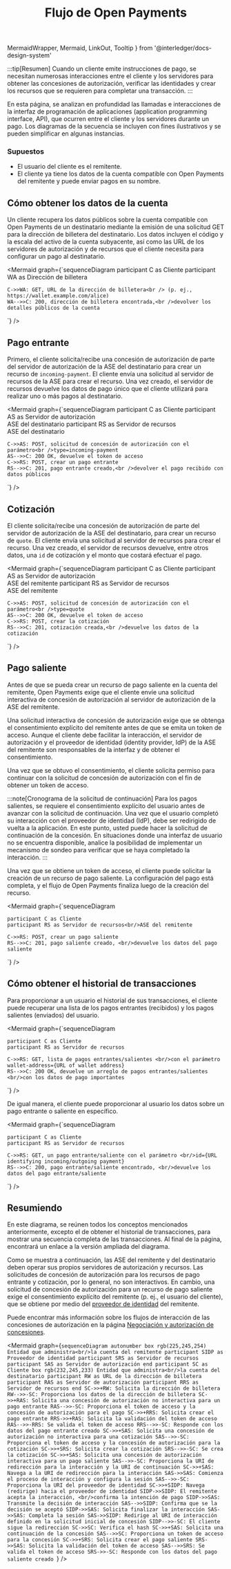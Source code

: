 ﻿---
title: Flujo de Open Payments
---

  MermaidWrapper,
  Mermaid,
  LinkOut,
  Tooltip
} from '@interledger/docs-design-system'

:::tip[Resumen]
Cuando un cliente emite instrucciones de pago, se necesitan numerosas interacciones entre el cliente y los servidores para obtener las concesiones de autorización, verificar las identidades y crear los recursos que se requieren para completar una transacción.
:::

En esta página, se analizan en profundidad las llamadas e interacciones de la interfaz de programación de aplicaciones (application programming interface, API), que ocurren entre el cliente y los servidores durante un pago. Los diagramas de la secuencia se incluyen con fines ilustrativos y se pueden simplificar en algunas instancias.

### Supuestos

- El usuario del <Tooltip content="Como una aplicación o servicio móvil o web">cliente</Tooltip> es el remitente.
- El cliente ya tiene los datos de la cuenta compatible con Open Payments del remitente y puede enviar pagos en su nombre.

## Cómo obtener los datos de la cuenta

Un cliente recupera los datos públicos sobre la cuenta compatible con Open Payments de un destinatario mediante la emisión de una <LinkOut href='/es/apis/wallet-address-server/operations/get-wallet-address/'>solicitud GET</LinkOut> para la dirección de billetera del destinatario. Los datos incluyen el código y la escala del activo de la cuenta subyacente, así como las URL de los servidores de autorización y de recursos que el cliente necesita para configurar un pago al destinatario.

<MermaidWrapper diagramName="get-account-details">

<Mermaid
  graph={`sequenceDiagram
    participant C as Cliente
    participant WA as Dirección de billetera

    C->>WA: GET, URL de la dirección de billetera<br /> (p. ej., https://wallet.example.com/alice)
    WA-->>C: 200, dirección de billetera encontrada,<br />devolver los detalles públicos de la cuenta

`}
/>

</MermaidWrapper>

## Pago entrante

Primero, el cliente <LinkOut href='/es/apis/auth-server/operations/post-request'>solicita/recibe una concesión de autorización</LinkOut> de parte del servidor de autorización de la <Tooltip content="Entidad que administra la cuenta" client:load>ASE</Tooltip> del destinatario para crear un recurso de `incoming-payment`. El cliente envía una solicitud al servidor de recursos de la ASE para <LinkOut href='/es/apis/resource-server/operations/create-incoming-payment/'>crear el recurso</LinkOut>. Una vez creado, el servidor de recursos devuelve los datos de pago único que el cliente utilizará para realizar uno o más pagos al destinatario.

<MermaidWrapper diagramName="incoming-payment">

<Mermaid
  graph={`sequenceDiagram
    participant C as Cliente
    participant AS as Servidor de autorización<br/>ASE del destinatario
    participant RS as Servidor de recursos<br/>ASE del destinatario

    C->>AS: POST, solicitud de concesión de autorización con el parámetro<br />type=incoming-payment
    AS-->>C: 200 OK, devuelve el token de acceso
    C->>RS: POST, crear un pago entrante
    RS-->>C: 201, pago entrante creado,<br />devolver el pago recibido con datos públicos

`}
/>

</MermaidWrapper>

## Cotización

El cliente <LinkOut href='/es/apis/auth-server/operations/post-request'>solicita/recibe una concesión de autorización</LinkOut> de parte del servidor de autorización de la <Tooltip content="Entidad que administra la cuenta" client: load><span>ASE</span></Tooltip> del destinatario, para crear un recurso de `quote`. El cliente envía una solicitud al servidor de recursos para <LinkOut href='/es/apis/resource-server/operations/create-quote'>crear el recurso</LinkOut>. Una vez creado, el servidor de recursos devuelve, entre otros datos, una `id` de cotización y el monto que costará efectuar el pago.

<MermaidWrapper diagramName="quote">

<Mermaid
  graph={`sequenceDiagram
    participant C as Cliente
    participant AS as Servidor de autorización<br/>ASE del remitente
    participant RS as Servidor de recursos<br/>ASE del remitente

    C->>AS: POST, solicitud de concesión de autorización con el parámetro<br />type=quote
    AS-->>C: 200 OK, devuelve el token de acceso
    C->>RS: POST, crear la cotización
    RS-->>C: 201, cotización creada,<br />devuelve los datos de la cotización

`}
/>

</MermaidWrapper>

## Pago saliente

Antes de que se pueda crear un recurso de pago saliente en la cuenta del remitente, Open Payments exige que el cliente envíe una <LinkOut href='/es/apis/auth-server/operations/post-request'>solicitud interactiva de concesión de autorización</LinkOut> al servidor de autorización de la <Tooltip content="Entidad que administra la cuenta" client: load><span>ASE</span></Tooltip> del remitente.

Una solicitud interactiva de concesión de autorización exige que se obtenga el consentimiento explícito del remitente antes de que se emita un token de acceso. Aunque el cliente debe facilitar la interacción, el servidor de autorización y el proveedor de identidad (identity provider, IdP) de la ASE del remitente son responsables de la interfaz y de obtener el consentimiento.

Una vez que se obtuvo el consentimiento, el cliente solicita permiso para <LinkOut href='/es/apis/auth-server/operations/post-continue'>continuar con la solicitud de concesión de autorización</LinkOut> con el fin de obtener un token de acceso.

:::note[Cronograma de la solicitud de continuación]
Para los pagos salientes, se requiere el consentimiento explícito del usuario antes de avanzar con la solicitud de continuación. Una vez que el usuario completó su interacción con el proveedor de identidad (IdP), debe ser redirigido de vuelta a la aplicación. En este punto, usted puede hacer la solicitud de continuación de la concesión. En situaciones donde una interfaz de usuario no se encuentra disponible, analice la posibilidad de implementar un mecanismo de sondeo para verificar que se haya completado la interacción.
:::

<Interactive />

Una vez que se obtiene un token de acceso, el cliente puede solicitar la creación de un <LinkOut href='/es/apis/resource-server/operations/create-outgoing-payment'>recurso de pago saliente</LinkOut>. La configuración del pago está completa, y el flujo de Open Payments finaliza luego de la creación del recurso.

<MermaidWrapper diagramName="outgoing-payment">

<Mermaid
  graph={`sequenceDiagram

    participant C as Cliente
    participant RS as Servidor de recursos<br/>ASE del remitente

    C->>RS: POST, crear un pago saliente
    RS-->>C: 201, pago saliente creado, <br/>devuelve los datos del pago saliente

`}
/>

</MermaidWrapper>

## Cómo obtener el historial de transacciones

Para proporcionar a un usuario el historial de sus transacciones, el cliente puede recuperar una lista de los <LinkOut href='/es/apis/resource-server/operations/list-incoming-payments/'>pagos entrantes (recibidos)</LinkOut> y los <LinkOut href='/es/apis/resource-server/operations/list-outgoing-payments/'>pagos salientes (enviados)</LinkOut> del usuario.

<MermaidWrapper diagramName="get-all-transaction-history">

<Mermaid
  graph={`sequenceDiagram

    participant C as Cliente
    participant RS as Servidor de recursos

    C->>RS: GET, lista de pagos entrantes/salientes <br/>con el parámetro wallet-address={URL of wallet address}
    RS-->>C: 200 OK, devuelve un arreglo de pagos entrantes/salientes <br/>con los datos de pago importantes

`}
/>

</MermaidWrapper>

De igual manera, el cliente puede proporcionar al usuario los datos sobre un pago <LinkOut href='/es/apis/resource-server/operations/get-incoming-payment'>entrante</LinkOut> o <LinkOut href='/es/apis/resource-server/operations/get-outgoing-payment'>saliente</LinkOut> en específico.

<MermaidWrapper diagramName="get-specific-transaction-history">

<Mermaid
  graph={`sequenceDiagram

    participant C as Cliente
    participant RS as Servidor de recursos

    C->>RS: GET, un pago entrante/saliente con el parámetro <br/>id={URL identifying incoming/outgoing payment}
    RS-->>C: 200, pago entrante/saliente encontrado, <br/>devuelve los datos del pago entrante/saliente

`}
/>

</MermaidWrapper>

## Resumiendo

En este diagrama, se reúnen todos los conceptos mencionados anteriormente, excepto el de obtener el historial de transacciones, para mostrar una secuencia completa de las transacciones. Al final de la página, encontrará un enlace a la versión ampliada del diagrama.

Como se muestra a continuación, las ASE del remitente y del destinatario deben operar sus propios servidores de autorización y recursos. Las solicitudes de concesión de autorización para los recursos de pago entrante y cotización, por lo general, no son interactivos. En cambio, una solicitud de concesión de autorización para un recurso de pago saliente exige el consentimiento explícito del remitente (p. ej., el usuario del cliente), que se obtiene por medio del [proveedor de identidad](/es/identity/idp/) del remitente.

Puede encontrar más información sobre los flujos de interacción de las concesiones de autorización en la página [Negociación y autorización de concesiones](/es/identity/grants).

<MermaidWrapper diagramName="transaction-flow">

<Mermaid
  graph={`sequenceDiagram
    autonumber
    box rgb(225,245,254) Entidad que administra<br/>la cuenta del remitente
    participant SIDP as Proveedor de identidad
    participant SRS as Servidor de recursos
    participant SAS as Servidor de autorización
    end
    participant SC as Cliente
    box rgb(232,245,233) Entidad que administra<br/>la cuenta del destinatario
    participant RW as URL de la dirección de billetera
    participant RAS as Servidor de autorización
    participant RRS as Servidor de recursos
    end
    SC->>+RW: Solicita la dirección de billetera
    RW-->>-SC: Proporciona los datos de la dirección de billetera
    SC->>+RAS: Solicita una concesión de autorización no interactiva para un pago entrante
    RAS-->>-SC: Proporciona el token de acceso y la concesión de autorización para el pago
    SC->>+RRS: Solicita crear el pago entrante
    RRS->>+RAS: Solicita la validación del token de acceso
    RAS-->>-RRS: Se valida el token de acceso
    RRS-->>-SC: Responde con los datos del pago entrante creado
    SC->>+SAS: Solicita una concesión de autorización no interactiva para una cotización
    SAS-->>-SC: Proporciona el token de acceso y la concesión de autorización para la cotización
    SC->>+SRS: Solicita crear la cotización
    SRS-->>-SC: Se crea la cotización
    SC->>+SAS: Solicita una concesión de autorización interactiva para un pago saliente
    SAS-->>-SC: Proporciona la URI de redirección para la interacción y la URI de continuación
    SC->>+SAS: Navega a la URI de redirección para la interacción
    SAS->>SAS: Comienza el proceso de interacción y configura la sesión
    SAS-->>-SC: Proporciona la URI del proveedor de identidad
    SC->>+SIDP: Navega (redirige) hacia el proveedor de identidad
    SIDP->>SIDP: El remitente acepta la interacción, <br/>confirma la intención de pago
    SIDP->>SAS: Transmite la decisión de interacción
    SAS-->>SIDP: Confirma que se la decisión se aceptó
    SIDP->>SAS: Solicita finalizar la interacción
    SAS->>SAS: Completa la sesión
    SAS->>SIDP: Redirige al URI de interacción definido en la solicitud inicial de concesión
    SIDP-->>-SC: El cliente sigue la redirección
    SC->>SC: Verifica el hash
    SC->>+SAS: Solicita una continuación de la concesión
    SAS-->>SC: Proporciona un token de acceso para la concesión
    SC->>+SRS: Solicita crear el pago saliente
    SRS->>SAS: Solicita la validación del token de acceso
    SAS-->>SRS: Se valida el token de acceso
    SRS->>-SC: Responde con los datos del pago saliente creado
`}
/>

</MermaidWrapper>
